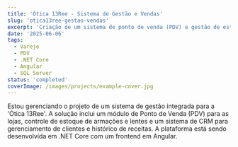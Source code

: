 ```yaml
---
title: 'Ótica 13Ree - Sistema de Gestão e Vendas'
slug: 'otica13ree-gestao-vendas'
excerpt: 'Criação de um sistema de ponto de venda (PDV) e gestão de estoque customizado para a rede de óticas 13Ree.'
date: '2025-06-06'
tags:
  - Varejo
  - PDV
  - .NET Core
  - Angular
  - SQL Server
status: 'completed'
coverImage: /images/projects/example-cover.jpg
---
```


Estou gerenciando o projeto de um sistema de gestão integrada para a 'Ótica 13Ree'. A solução inclui um módulo de Ponto de Venda (PDV) para as lojas, controle de estoque de armações e lentes e um sistema de CRM para gerenciamento de clientes e histórico de receitas. A plataforma está sendo desenvolvida em .NET Core com um frontend em Angular.
